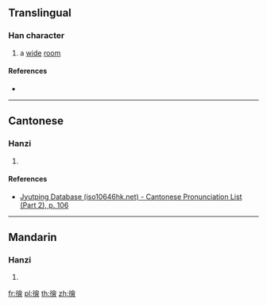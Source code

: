 {{character info/new}}
==Translingual==

===Han character===
{{Han char|rn=60|rad=彳|as=13|sn=16|four=28266|canj=HOOMA|ids=⿰彳會}}

# a [[wide]] [[room]]

====References====
* {{Han ref|kx=0371.210|dkj=10255|dj=0699.070|hdz=20846.020|uh=5FBB|ud=24507|bh=ECDE|bd=60638}}

----

==Cantonese==

===Hanzi===
{{yue-hanzi|jyut=[[wai3]]|y=wai3}}

# {{defn|lang=yue|sort=彳13}}

====References====
* [http://www.iso10646hk.net/jp/document/download.jsp Jyutping Database (iso10646hk.net) - Cantonese Pronunciation List (Part 2), p. 106]

----

==Mandarin==

===Hanzi===
{{cmn-hanzi|pin=[[huì]] ([[hui4]])|wg=hui<sup>4</sup>}}

# {{defn|lang=cmn|sort=彳13}}

[[fr:徻]]
[[pl:徻]]
[[th:徻]]
[[zh:徻]]